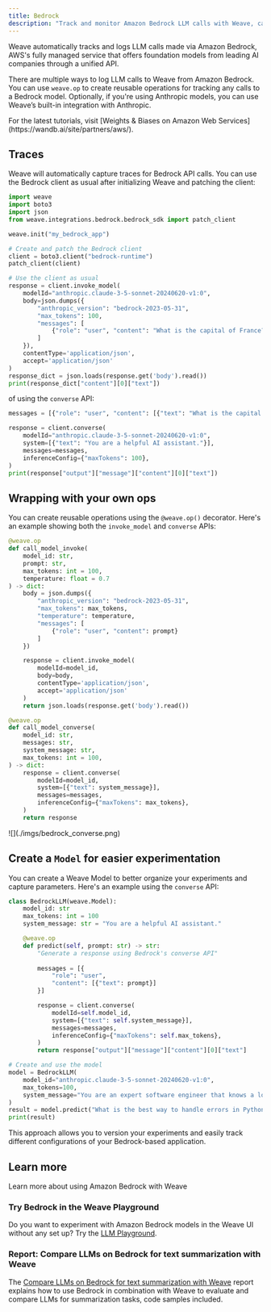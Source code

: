 ```yaml
---
title: Bedrock
description: "Track and monitor Amazon Bedrock LLM calls with Weave, capturing foundation model interactions, converse API usage, and multi-provider model deployments through AWS's unified API for comprehensive observability."
---
```


Weave automatically tracks and logs LLM calls made via Amazon Bedrock, AWS's fully managed service that offers foundation models from leading AI companies through a unified API.

There are multiple ways to log LLM calls to Weave from Amazon Bedrock. You can use `weave.op` to create reusable operations for tracking any calls to a Bedrock model. Optionally, if you're using Anthropic models, you can use Weave’s built-in integration with Anthropic. 

<Tip>
For the latest tutorials, visit [Weights & Biases on Amazon Web Services](https://wandb.ai/site/partners/aws/).
</Tip>

## Traces

Weave will automatically capture traces for Bedrock API calls. You can use the Bedrock client as usual after initializing Weave and patching the client:

```python lines
import weave
import boto3
import json
from weave.integrations.bedrock.bedrock_sdk import patch_client

weave.init("my_bedrock_app")

# Create and patch the Bedrock client
client = boto3.client("bedrock-runtime")
patch_client(client)

# Use the client as usual
response = client.invoke_model(
    modelId="anthropic.claude-3-5-sonnet-20240620-v1:0",
    body=json.dumps({
        "anthropic_version": "bedrock-2023-05-31",
        "max_tokens": 100,
        "messages": [
            {"role": "user", "content": "What is the capital of France?"}
        ]
    }),
    contentType='application/json',
    accept='application/json'
)
response_dict = json.loads(response.get('body').read())
print(response_dict["content"][0]["text"])
```

of using the `converse` API:

```python lines
messages = [{"role": "user", "content": [{"text": "What is the capital of France?"}]}]

response = client.converse(
    modelId="anthropic.claude-3-5-sonnet-20240620-v1:0",
    system=[{"text": "You are a helpful AI assistant."}],
    messages=messages,
    inferenceConfig={"maxTokens": 100},
)
print(response["output"]["message"]["content"][0]["text"])

```

## Wrapping with your own ops

You can create reusable operations using the `@weave.op()` decorator. Here's an example showing both the `invoke_model` and `converse` APIs:

```python lines
@weave.op
def call_model_invoke(
    model_id: str,
    prompt: str,
    max_tokens: int = 100,
    temperature: float = 0.7
) -> dict:
    body = json.dumps({
        "anthropic_version": "bedrock-2023-05-31",
        "max_tokens": max_tokens,
        "temperature": temperature,
        "messages": [
            {"role": "user", "content": prompt}
        ]
    })

    response = client.invoke_model(
        modelId=model_id,
        body=body,
        contentType='application/json',
        accept='application/json'
    )
    return json.loads(response.get('body').read())

@weave.op
def call_model_converse(
    model_id: str,
    messages: str,
    system_message: str,
    max_tokens: int = 100,
) -> dict:
    response = client.converse(
        modelId=model_id,
        system=[{"text": system_message}],
        messages=messages,
        inferenceConfig={"maxTokens": max_tokens},
    )
    return response
```

<Frame>
![](./imgs/bedrock_converse.png)
</Frame>

## Create a `Model` for easier experimentation

You can create a Weave Model to better organize your experiments and capture parameters. Here's an example using the `converse` API:

```python lines
class BedrockLLM(weave.Model):
    model_id: str
    max_tokens: int = 100
    system_message: str = "You are a helpful AI assistant."

    @weave.op
    def predict(self, prompt: str) -> str:
        "Generate a response using Bedrock's converse API"
        
        messages = [{
            "role": "user",
            "content": [{"text": prompt}]
        }]

        response = client.converse(
            modelId=self.model_id,
            system=[{"text": self.system_message}],
            messages=messages,
            inferenceConfig={"maxTokens": self.max_tokens},
        )
        return response["output"]["message"]["content"][0]["text"]

# Create and use the model
model = BedrockLLM(
    model_id="anthropic.claude-3-5-sonnet-20240620-v1:0",
    max_tokens=100,
    system_message="You are an expert software engineer that knows a lot of programming. You prefer short answers."
)
result = model.predict("What is the best way to handle errors in Python?")
print(result)
```

This approach allows you to version your experiments and easily track different configurations of your Bedrock-based application.

## Learn more

Learn more about using Amazon Bedrock with Weave

### Try Bedrock in the Weave Playground

Do you want to experiment with Amazon Bedrock models in the Weave UI without any set up? Try the [LLM Playground](../tools/playground.mdx).

### Report: Compare LLMs on Bedrock for text summarization with Weave

The [Compare LLMs on Bedrock for text summarization with Weave](https://wandb.ai/byyoung3/ML_NEWS3/reports/Compare-LLMs-on-Amazon-Bedrock-for-text-summarization-with-W-B-Weave--VmlldzoxMDI1MTIzNw) report explains how to use Bedrock in combination with Weave to evaluate and compare LLMs for summarization tasks, code samples included.